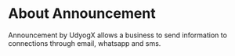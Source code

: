 # About Announcement

Announcement by UdyogX allows a business to send information to connections through email, whatsapp and sms.